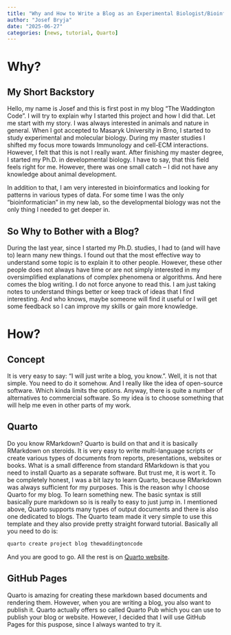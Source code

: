 ```yaml
---
title: "Why and How to Write a Blog as an Experimental Biologist/Bioinformatician?"
author: "Josef Bryja"
date: "2025-06-27"
categories: [news, tutorial, Quarto]
---
```


# Why?

## My Short Backstory

Hello, my name is Josef and this is first post in my blog "The Waddington Code". I will try to explain why I started this project and how I did that. Let me start with my story. I was always interested in animals and nature in general. When I got accepted to Masaryk University in Brno, I started to study experimental and molecular biology. During my master studies I shifted my focus more towards Immunology and cell-ECM interactions. However, I felt that this is not I really want. After finishing my master degree, I started my Ph.D. in developmental biology. I have to say, that this field feels right for me. However, there was one small catch -- I did not have any knowledge about animal development.

In addition to that, I am very interested in bioinformatics and looking for patterns in various types of data. For some time I was the only "bioinformatician" in my new lab, so the developmental biology was not the only thing I needed to get deeper in.


## So Why to Bother with a Blog?

During the last year, since I started my Ph.D. studies, I had to (and will have to) learn many new things. I found out that the most effective way to understand some topic is to explain it to other people. However, these other people does not always have time or are not simply interested in my oversimplified explanations of complex phenomena or algorithms. And here comes the blog writing. I do not force anyone to read this. I am just taking notes to understand things better or keep track of ideas that I find interesting. And who knows, maybe someone will find it useful or I will get some feedback so I can improve my skills or gain more knowledge.


# How?

## Concept

It is very easy to say: "I will just write a blog, you know.". Well, it is not that simple. You need to do it somehow. And I really like the idea of open-source software. Which kinda limits the options. Anyway, there is quite a number of alternatives to commercial software. So my idea is to choose something that will help me even in other parts of my work. 


## Quarto

Do you know RMarkdown? Quarto is build on that and it is basically RMarkdown on steroids. It is very easy to write multi-language scripts or create various types of documents from reports, presentations, websites or books. What is a small difference from standard RMarkdown is that you need to install Quarto as a separate software. But trust me, it is wort it. To be completely honest, I was a bit lazy to learn Quarto, because RMarkdown was always sufficient for my purposes. This is the reason why I choose Quarto for my blog. To learn something new. The basic syntax is still basically pure markdown so is is really to easy to just jump in. I mentioned above, Quarto supports many types of output documents and there is also one dedicated to blogs. The Quarto team made it very simple to use this template and they also provide pretty straight forward tutorial. Basically all you need to do is:

```bash
quarto create project blog thewaddingtoncode
```
And you are good to go. All the rest is on [Quarto website](https://quarto.org/docs/websites/website-blog.html).


## GitHub Pages

Quarto is amazing for creating these markdown based documents and rendering them. However, when you are writing a blog, you also want to publish it. Quarto actually offers so called Quarto Pub which you can use to publish your blog or website. However, I decided that I will use GitHub Pages for this puspose, since I always wanted to try it. 

